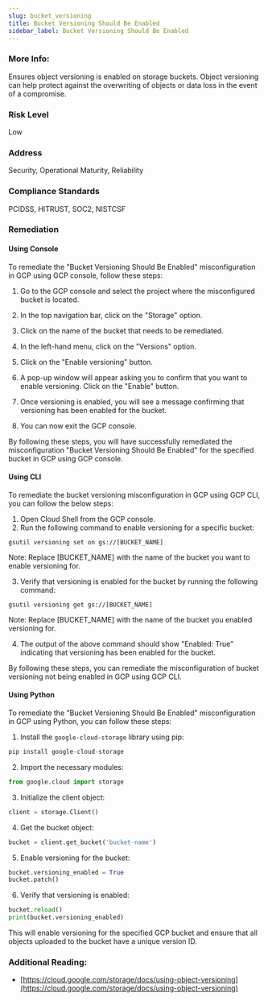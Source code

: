 ```yaml
---
slug: bucket_versioning
title: Bucket Versioning Should Be Enabled
sidebar_label: Bucket Versioning Should Be Enabled
---
```


### More Info:

Ensures object versioning is enabled on storage buckets. Object versioning can help protect against the overwriting of objects or data loss in the event of a compromise.

### Risk Level

Low

### Address

Security, Operational Maturity, Reliability

### Compliance Standards

PCIDSS, HITRUST, SOC2, NISTCSF

### Remediation

#### Using Console

To remediate the "Bucket Versioning Should Be Enabled" misconfiguration in GCP using GCP console, follow these steps:

1. Go to the GCP console and select the project where the misconfigured bucket is located.

2. In the top navigation bar, click on the "Storage" option.

3. Click on the name of the bucket that needs to be remediated.

4. In the left-hand menu, click on the "Versions" option.

5. Click on the "Enable versioning" button.

6. A pop-up window will appear asking you to confirm that you want to enable versioning. Click on the "Enable" button.

7. Once versioning is enabled, you will see a message confirming that versioning has been enabled for the bucket.

8. You can now exit the GCP console.

By following these steps, you will have successfully remediated the misconfiguration "Bucket Versioning Should Be Enabled" for the specified bucket in GCP using GCP console.

#### Using CLI

To remediate the bucket versioning misconfiguration in GCP using GCP CLI, you can follow the below steps:

1. Open Cloud Shell from the GCP console.
2. Run the following command to enable versioning for a specific bucket:

```
gsutil versioning set on gs://[BUCKET_NAME]
```

Note: Replace [BUCKET_NAME] with the name of the bucket you want to enable versioning for.

3. Verify that versioning is enabled for the bucket by running the following command:

```
gsutil versioning get gs://[BUCKET_NAME]
```

Note: Replace [BUCKET_NAME] with the name of the bucket you enabled versioning for.

4. The output of the above command should show "Enabled: True" indicating that versioning has been enabled for the bucket.

By following these steps, you can remediate the misconfiguration of bucket versioning not being enabled in GCP using GCP CLI.

#### Using Python

To remediate the "Bucket Versioning Should Be Enabled" misconfiguration in GCP using Python, you can follow these steps:

1. Install the `google-cloud-storage` library using pip:

```python
pip install google-cloud-storage
```

2. Import the necessary modules:

```python
from google.cloud import storage
```

3. Initialize the client object:

```python
client = storage.Client()
```

4. Get the bucket object:

```python
bucket = client.get_bucket('bucket-name')
```

5. Enable versioning for the bucket:

```python
bucket.versioning_enabled = True
bucket.patch()
```

6. Verify that versioning is enabled:

```python
bucket.reload()
print(bucket.versioning_enabled)
```

This will enable versioning for the specified GCP bucket and ensure that all objects uploaded to the bucket have a unique version ID.


### Additional Reading:

- [https://cloud.google.com/storage/docs/using-object-versioning](https://cloud.google.com/storage/docs/using-object-versioning) 

